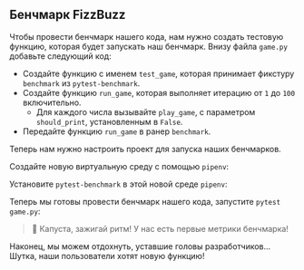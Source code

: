 
## Бенчмарк FizzBuzz

Чтобы провести бенчмарк нашего кода, нам нужно создать тестовую функцию, которая будет запускать наш бенчмарк.
Внизу файла `game.py` добавьте следующий код:

<TestGameCode />

- Создайте функцию с именем `test_game`, которая принимает фикстуру `benchmark` из `pytest-benchmark`.
- Создайте функцию `run_game`, которая выполняет итерацию от `1` до `100` включительно.
  - Для каждого числа вызывайте `play_game`, с параметром `should_print`, установленным в `False`.
- Передайте функцию `run_game` в ранер `benchmark`.

Теперь нам нужно настроить проект для запуска наших бенчмарков.

Создайте новую виртуальную среду с помощью `pipenv`:

<PipenvShellOutput />

Установите `pytest-benchmark` в этой новой среде `pipenv`:

<PipenvInstallOutput />

Теперь мы готовы провести бенчмарк нашего кода, запустите `pytest game.py`:

<PytestGameOutput />

> 🐰 Капуста, зажигай ритм! У нас есть первые метрики бенчмарка!

Наконец, мы можем отдохнуть, уставшие головы разработчиков...
Шутка, наши пользователи хотят новую функцию!